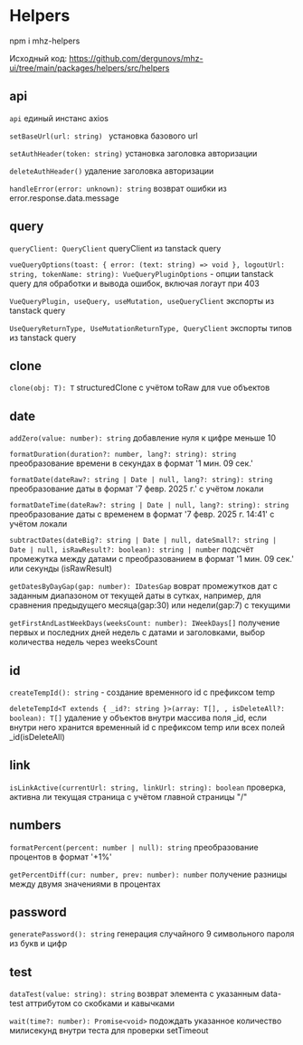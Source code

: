 # Helpers

npm i mhz-helpers

Исходный код: https://github.com/dergunovs/mhz-ui/tree/main/packages/helpers/src/helpers

## api

`api` единый инстанс axios

`setBaseUrl(url: string) ` установка базового url

`setAuthHeader(token: string)` установка заголовка авторизации

`deleteAuthHeader()` удаление заголовка авторизации

`handleError(error: unknown): string` возврат ошибки из error.response.data.message

## query

`queryClient: QueryClient` queryClient из tanstack query

`vueQueryOptions(toast: { error: (text: string) => void }, logoutUrl: string, tokenName: string): VueQueryPluginOptions` - опции tanstack query для обработки и вывода ошибок, включая логаут при 403

`VueQueryPlugin, useQuery, useMutation, useQueryClient` экспорты из tanstack query

`UseQueryReturnType, UseMutationReturnType, QueryClient` экспорты типов из tanstack query

## clone

`clone(obj: T): T` structuredClone с учётом toRaw для vue объектов

## date

`addZero(value: number): string` добавление нуля к цифре меньше 10

`formatDuration(duration?: number, lang?: string): string` преобразование времени в секундах в формат '1 мин. 09 сек.'

`formatDate(dateRaw?: string | Date | null, lang?: string): string` преобразование даты в формат '7 февр. 2025 г.' с учётом локали

`formatDateTime(dateRaw?: string | Date | null, lang?: string): string` преобразование даты с временем в формат '7 февр. 2025 г. 14:41' с учётом локали

`subtractDates(dateBig?: string | Date | null, dateSmall?: string | Date | null, isRawResult?: boolean): string | number` подсчёт промежутка между датами с преобразованием в формат '1 мин. 09 сек.' или секунды (isRawResult)

`getDatesByDayGap(gap: number): IDatesGap` воврат промежутков дат с заданным диапазоном от текущей даты в сутках, например, для сравнения предыдущего месяца(gap:30) или недели(gap:7) с текущими

`getFirstAndLastWeekDays(weeksCount: number): IWeekDays[]` получение первых и последних дней недель с датами и заголовками, выбор количества недель через weeksCount

## id

`createTempId(): string` - создание временного id с префиксом temp

`deleteTempId<T extends { _id?: string }>(array: T[], , isDeleteAll?: boolean): T[]` удаление у объектов внутри массива поля \_id, если внутри него хранится временный id с префиксом temp или всех полей \_id(isDeleteAll)

## link

`isLinkActive(currentUrl: string, linkUrl: string): boolean` проверка, активна ли текущая страница с учётом главной страницы "/"

## numbers

`formatPercent(percent: number | null): string` преобразование процентов в формат '+1%'

`getPercentDiff(cur: number, prev: number): number` получение разницы между двумя значениями в процентах

## password

`generatePassword(): string` генерация случайного 9 символьного пароля из букв и цифр

## test

`dataTest(value: string): string` возврат элемента с указанным data-test аттрибутом со скобками и кавычками

`wait(time?: number): Promise<void>` подождать указанное количество милисекунд внутри теста для проверки setTimeout

